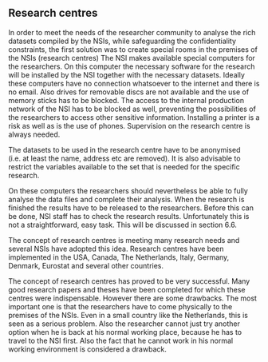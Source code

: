 ## Research centres

In order to meet the needs of the researcher community to analyse the rich datasets compiled by the NSIs, while safeguarding the confidentiality constraints, the first solution was to create special rooms in the premises of the NSIs (research centres) The NSI makes available special computers for the researchers. On this computer the necessary software for the research will be installed by the NSI together with the necessary datasets. Ideally these computers have no connection whatsoever to the internet and there is no email. Also drives for removable discs are not available and the use of memory sticks has to be blocked. The access to the internal production network of the NSI has to be blocked as well, preventing the possibilities of the researchers to access other sensitive information. Installing a printer is a risk as well as is the use of phones. Supervision on the research centre is always needed.

The datasets to be used in the research centre have to be anonymised (i.e. at least the name, address etc are removed). It is also advisable to restrict the variables available to the set that is needed for the specific research.

On these computers the researchers should neverthe­less be able to fully analyse the data files and complete their analysis. When the research is finished the results have to be released to the researchers. Before this can be done, NSI staff has to check the research results. Unfortunately this is not a straightforward, easy task. This will be discussed in section 6.6.

The concept of research centres is meeting many research needs and several NSIs have adopted this idea. Research centres have been implemented in the USA, Canada, The Netherlands, Italy, Germany, Denmark, Eurostat and several other countries.

The concept of research centres has proved to be very successful. Many good research papers and theses have been completed for which these centres were indispensable. However there are some drawbacks. The most important one is that the researchers have to come physically to the premises of the NSIs. Even in a small country like the Netherlands, this is seen as a serious problem. Also the researcher cannot just try another option when he is back at his normal working place, because he has to travel to the NSI first. Also the fact that he cannot work in his normal working environment is considered a drawback.

